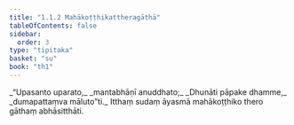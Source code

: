 ```yaml
---
title: "1.1.2 Mahākoṭṭhikattheragāthā"
tableOfContents: false
sidebar:
  order: 3
type: "tipitaka"
basket: "su"
book: "th1"
---
```



<DynamicBreadcrumb />

<Division number="2" book="th1" bookNo="19" page="220">

<Paragraph number="7" type="verses" book="th1">
_“Upasanto uparato,_  
_mantabhāṇī anuddhato;_  
_Dhunāti pāpake dhamme,_  
_dumapattaṃva māluto”ti._  

</Paragraph>

<Paragraph number="8" book="th1">
Itthaṃ sudaṃ āyasmā mahākoṭṭhiko thero gāthaṃ abhāsitthāti.
</Paragraph>
</Division>